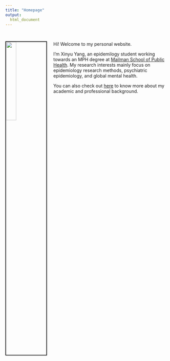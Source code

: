 ```yaml
---
title: "Homepage"
output: 
  html_document
---
```


<br>
<link rel="stylesheet" href="styles.css" type="text/css">

<img src="image/xinyu_profile.jpg" style="width:25%; border:2px solid; margin-right: 20px" align="left">

Hi! Welcome to my personal website.

I'm Xinyu Yang, an epidemilogy student working towards an MPH degree at [Mailman School of Public Health](https://www.mailman.columbia.edu/). My research interests mainly focus on epidemiology research methods, psychiatric epidemiology, and global mental health.

You can also check out [here](about_me.html) to know more about my academic and professional background.

<br>

